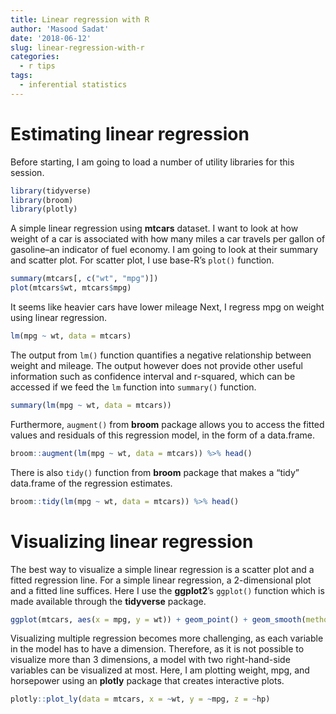 ```yaml
---
title: Linear regression with R
author: 'Masood Sadat'
date: '2018-06-12'
slug: linear-regression-with-r
categories:
  - r tips
tags:
  - inferential statistics
---
```



# Estimating linear regression

Before starting, I am going to load a number of utility libraries for this session.

```r
library(tidyverse)
library(broom)
library(plotly)
```

A simple linear regression using **mtcars** dataset. I want to look at how weight of a car is associated with how many miles a car travels per gallon of gasoline--an indicator of fuel economy. I am going to look at their summary and scatter plot. For scatter plot, I use base-R's `plot()` function.


```r
summary(mtcars[, c("wt", "mpg")])
plot(mtcars$wt, mtcars$mpg)
```

It seems like heavier cars have lower mileage Next, I regress mpg on weight using linear regression.

```r
lm(mpg ~ wt, data = mtcars)
```

The output from `lm()` function quantifies a negative relationship between weight and mileage. The output however does not provide other useful information such as confidence interval and r-squared, which can be accessed if we feed the `lm` function into `summary()` function.

```r
summary(lm(mpg ~ wt, data = mtcars))
```

Furthermore, `augment()` from **broom** package allows you to access the fitted values and residuals of this regression model, in the form of a data.frame.

```r
broom::augment(lm(mpg ~ wt, data = mtcars)) %>% head()
```

There is also `tidy()` function from **broom** package that makes a "tidy" data.frame of the regression estimates.

```r
broom::tidy(lm(mpg ~ wt, data = mtcars)) %>% head()
```

# Visualizing linear regression

The best way to visualize a simple linear regression is a scatter plot and a fitted regression line. For a simple linear regression, a 2-dimensional plot and a fitted line suffices. Here I use the **ggplot2**'s `ggplot()` function which is made available through the **tidyverse** package.

```r
ggplot(mtcars, aes(x = mpg, y = wt)) + geom_point() + geom_smooth(method = "lm", se = F) + theme_bw()
```

Visualizing multiple regression becomes more challenging, as each variable in the model has to have a dimension. Therefore, as it is not possible to visualize more than 3 dimensions, a model with two right-hand-side variables can be visualized at most. Here, I am plotting weight, mpg, and horsepower using an **plotly** package that creates interactive plots.

```r
plotly::plot_ly(data = mtcars, x = ~wt, y = ~mpg, z = ~hp)
```

















